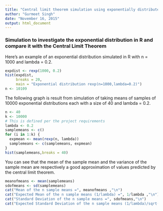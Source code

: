 ```yaml
---
title: "Central limit theorem simulation using exponentially distributed samples"
author: "Gurmeet Singh"
date: "November 16, 2015"
output: html_document
---
```

  
### Simulation to investigate the exponential distribution in R and compare it with the Central Limit Theorem

Here's an example of an exponential distribution simulated in R with n = 1000 and lambda = 0.2.
  
  
  
```r
expdist <- rexp(1000, 0.2)
hist(expdist,
     breaks = 20,
     main = "Exponential distribution rexp(n=1000,lambda=0.2)")
n <- 10109
```

  

The following graph is result from simulation of taking means of samples of 10000 exponential distributions each with a size of 40 and lambda = 0.2.
  
  
```r
n <- 40
k <- 10000
# This is defined per the project requirements
lambda <- 0.2
samplemeans <- c()
for (i in 1:k) {
  expmean <- mean(rexp(n, lambda))
  samplemeans <- c(samplemeans, expmean)
}
hist(samplemeans,breaks = 40)
```
  
  
You can see that the mean of the sample mean and the variance of the sample mean are respectively a good approximation of values predicted by the central limit theorem.
  
  

```r
meanofmeans <- mean(samplemeans)
sdofmeans <- sd(samplemeans)
cat("Mean of the n sample means =", meanofmeans ,"\n")
cat("Expected Mean of the n sample means (1/lambda) =", 1/lambda ,"\n")
cat("Standard Deviation of the n sample means =", sdofmeans,"\n")
cat("Expected Standard Deviation of the n sample means (1/lambda)/sqrt(n) = ", (1/lambda)/sqrt(n),"\n")
```
